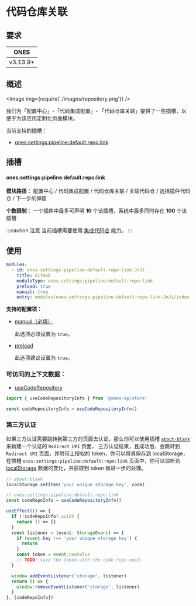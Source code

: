 # 代码仓库关联

## 要求

|   ONES   |
| :------: |
| v3.13.9+ |

## 概述

<Image img={require('./images/repository.png')} />

我们为「配置中心」-「代码集成配置」- 「代码仓库关联」提供了一些插槽，以便于为该应用定制化页面模块。

当前支持的插槽：

- [ones:settings:pipeline:default:repo:link](#onessettingspipelinedefaultrepolink已废弃)

## 插槽

#### ones:settings:pipeline:default:repo:link

**模块路径：** 配置中心 / 代码集成配置 / 代码仓库关联 / 关联代码仓 / 选择插件代码仓 / 下一步的弹窗

**个数限制：** 一个插件中最多可声明 **10** 个该插槽，系统中最多同时存在 **100** 个该插槽

:::caution 注意
当前插槽需要使用 [集成代码仓](../../../../../../business/devops/custom-code-repository/custom-code-repository.mdx) 能力。
:::

## 使用

```yaml
modules:
  - id: ones-settings-pipeline-default-repo-link-JnJi
    title: GitHub
    moduleType: ones:settings:pipeline:default:repo:link
    preload: true
    manual: true
    entry: modules/ones-settings-pipeline-default-repo-link-JnJi/index.html
```

**支持的配置项：**

- [manual（必填）](../../../../../../../reference/config/plugin.yaml#manual)

  此选项必须设置为 `true`。

- [preload](../../../../../../../reference/config/plugin.yaml#preload)

  此选项建议设置为 `true`。

### 可访问的上下文数据：

- [useCodeRepository](../../../../../../../reference/packages/store/store.md#useCodeRepository)

```ts
import { useCodeRepositoryInfo } from '@ones-op/store'

const codeRepositoryInfo = useCodeRepositoryInfo()
```

### 第三方认证

如果三方认证需要跳转到第三方的页面去认证，那么你可以使用插槽 [`about-blank`](../../../../../global/blank) 来新建一个认证的 `Redirect URI` 页面，
三方认证结束，且成功后，会跳转到 `Redirect URI` 页面，并附带上授权的 token，你可以将其保存到 localStorage，在插槽 `ones:settings:pipeline:default:repo:link`
页面中，你可以监听到 [localStorage](https://developer.mozilla.org/en-US/docs/Web/API/StorageEvent) 数据的变化，并获取到 token 做进一步的处理。

```ts
// about-blank
localStorage.setItem('your unique storage key', code)
```

```ts
// ones:settings:pipeline:default:repo:link
const codeRepoInfo = useCodeRepositoryInfo()

useEffect(() => {
  if (!codeRepoInfo?.uuid) {
    return () => {}
  }
  const listener = (event: StorageEvent) => {
    if (event.key !== 'your unique storage key') {
      return
    }
    const token = event.newValue
    // TODO: save the token with the code repo uuid.
  }

  window.addEventListener('storage', listener)
  return () => {
    window.removeEventListener('storage', listener)
  }
}, [codeRepoInfo])
```
